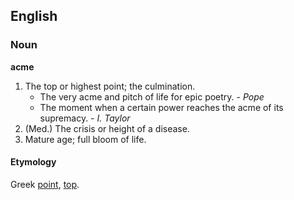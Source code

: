 ==English==
===Noun===
'''acme'''

# The top or highest point; the culmination.
#* The very acme and pitch of life for epic poetry. - ''Pope''
#* The moment when a certain power reaches the acme of its supremacy. - ''I. Taylor''
# (Med.) The crisis or height of a disease.
# Mature age; full bloom of life.

====Etymology====
Greek [[point]], [[top]].